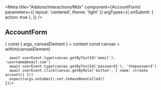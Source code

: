 

<Meta
  title="Addons/Interactions/Mdx"
  component={AccountForm}
  parameters={{ layout: 'centered', theme: 'light' }}
  argTypes={{
    onSubmit: { action: true },
  }}
/>

## AccountForm

<Canvas>
  <Story
    name="StandardEmailFilled"
    args={{
      passwordVerification: false,
    }}
    play={async (context) => {
      const { args, canvasElement } = context
      const canvas = within(canvasElement)
      
      await userEvent.type(canvas.getByTestId('email'), 'username@email.com')
      await userEvent.type(canvas.getByTestId('password1'), 'thepassword')
      await userEvent.click(canvas.getByRole('button', { name: /create account/i }))
      expect(args.onSubmit).not.toHaveBeenCalled()
    }}/>
</Canvas>
